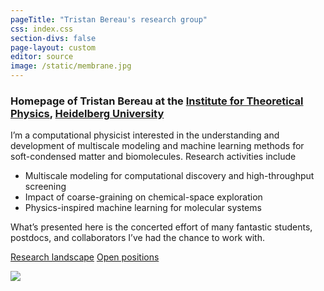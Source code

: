 ```yaml
---
pageTitle: "Tristan Bereau's research group"
css: index.css
section-divs: false
page-layout: custom
editor: source
image: /static/membrane.jpg
---
```


::: {.hero-banner .alt-background}

::: {.content-block}

### Homepage of Tristan Bereau at the [Institute for Theoretical Physics](https://www.thphys.uni-heidelberg.de), [Heidelberg University](https://www.uni-heidelberg.de/en)

I'm a computational physicist interested in the understanding and development of
multiscale modeling and machine learning methods for soft-condensed matter and biomolecules.
Research activities include

- Multiscale modeling for computational discovery and high-throughput screening
- Impact of coarse-graining on chemical-space exploration
- Physics-inspired machine learning for molecular systems

What's presented here is the concerted effort of many fantastic students,
postdocs, and collaborators I've had the chance to work with.

::: {.hero-buttons}
[Research landscape](research_landscape.html){.btn-action-primary .btn-action .btn .btn-success .btn-lg role="button"}
[Open positions](positions.html){#btn-guide .btn-action .btn .btn-info .btn-lg role="button"}
:::

:::

::: {.hero-image .hero-image-right}
![](static/membrane.jpg)
:::

:::

